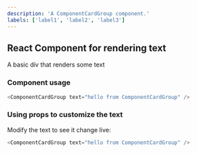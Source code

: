 ```yaml
---
description: 'A ComponentCardGroup component.'
labels: ['label1', 'label2', 'label3']
---
```



## React Component for rendering text

A basic div that renders some text

### Component usage

```js
<ComponentCardGroup text="hello from ComponentCardGroup" />
```

### Using props to customize the text

Modify the text to see it change live:

```js
<ComponentCardGroup text="hello from ComponentCardGroup" />
```
